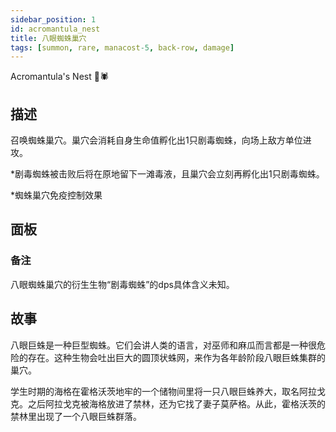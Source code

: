 ```yaml
---
sidebar_position: 1
id: acromantula_nest
title: 八眼蜘蛛巢穴
tags: [summon, rare, manacost-5, back-row, damage]
---
```


Acromantula's Nest 🏡🕷️

<!--truncate-->



<CardBasics cardKey={id}/>


## 描述

召唤蜘蛛巢穴。巢穴会消耗自身生命值孵化出1只剧毒蜘蛛，向场上敌方单位进攻。

*剧毒蜘蛛被击败后将在原地留下一滩毒液，且巢穴会立刻再孵化出1只剧毒蜘蛛。

*蜘蛛巢穴免疫控制效果

## 面板


<LevelComponent/>


<CardDynamicTable cardKey={id}/>


<CardComplexTable cardKey={id}/>


### 备注

八眼蜘蛛巢穴的衍生生物“剧毒蜘蛛”的dps具体含义未知。


## 故事

八眼巨蛛是一种巨型蜘蛛。它们会讲人类的语言，对巫师和麻瓜而言都是一种很危险的存在。这种生物会吐出巨大的圆顶状蛛网，来作为各年龄阶段八眼巨蛛集群的巢穴。

学生时期的海格在霍格沃茨地牢的一个储物间里将一只八眼巨蛛养大，取名阿拉戈克。之后阿拉戈克被海格放进了禁林，还为它找了妻子莫萨格。从此，霍格沃茨的禁林里出现了一个八眼巨蛛群落。



